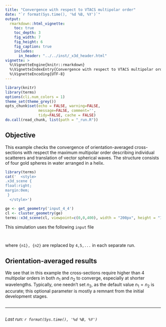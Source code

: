 ```yaml
---
title: "Convergence with respect to VTACS multipolar order"
date: "`r format(Sys.time(), '%d %B, %Y')`"
output:
  rmarkdown::html_vignette:
    toc: true
    toc_depth: 3
    fig_width: 7
    fig_height: 6
    fig_caption: true
    includes:
      in_header: "../../inst/_x3d_header.html"
vignette: >
  %\VignetteEngine{knitr::rmarkdown}
  %\VignetteIndexEntry{Convergence with respect to VTACS multipolar order}
  %\VignetteEncoding{UTF-8}
---
```


```r
library(knitr)
library(terms)
options(cli.num_colors = 1)
theme_set(theme_grey())
opts_chunk$set(echo = FALSE, warning=FALSE,
               message=FALSE, comment='', 
               tidy=FALSE, cache = FALSE)
do.call(read_chunk, list(path = "_run.R"))
```

## Objective

This example checks the convergence of orientation-averaged cross-sections with respect the maximum multipolar order describing individual scatterers and translation of vector spherical waves. The structure consists of four gold spheres in water arranged in a helix.

```r
library(terms)
cat('  <style>
.x3d_scene {
float:right;
margin:0em;
 }
  </style>')

ge <- get_geometry('input_4_4')
cl <- cluster_geometry(ge)
terms::x3d_scene(cl, viewpoint=c(0,0,400), width = "200px", height = "150px", default_material='gold')
```

This simulation uses the following `input` file
```R
```


```r
```

where `{n1}, {n2}` are replaced by `4,5,...` in each separate run. 


## Orientation-averaged results

We see that in this example the cross-sections require higher than 4 multipolar orders in both $n_1$ and $n_2$ to converge, especially at shorter wavelengths. Typically, one needn't set $n_2$, as the default value $n_1=n_2$ is accurate; this optional parameter is mostly a remnant from the initial development stages.

```r
```

-----

```r
```
_Last run: `r format(Sys.time(), '%d %B, %Y')`_
